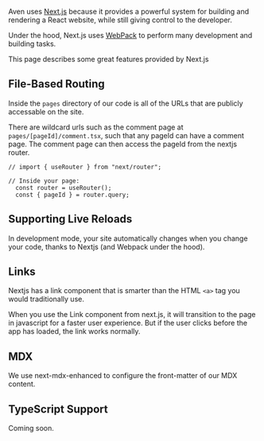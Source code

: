 Aven uses [Next.js](https://nextjs.org/) because it provides a powerful system for building and rendering a React website, while still giving control to the developer.

Under the hood, Next.js uses [WebPack](https://webpack.js.org/) to perform many development and building tasks.

This page describes some great features provided by Next.js

## File-Based Routing

Inside the `pages` directory of our code is all of the URLs that are publicly accessable on the site.

There are wildcard urls such as the comment page at `pages/[pageId]/comment.tsx`, such that any pageId can have a comment page. The comment page can then access the pageId from the nextjs router.

```
// import { useRouter } from "next/router";

// Inside your page:
  const router = useRouter();
  const { pageId } = router.query;
```

## Supporting Live Reloads

In development mode, your site automatically changes when you change your code, thanks to Nextjs (and Webpack under the hood).

## Links

Nextjs has a link component that is smarter than the HTML `<a>` tag you would traditionally use.

When you use the Link component from next.js, it will transition to the page in javascript for a faster user experience. But if the user clicks before the app has loaded, the link works normally.


## MDX

We use next-mdx-enhanced to configure the front-matter of our MDX content.

## TypeScript Support

Coming soon.

<!--- © Aven LLC and Aven Contributors. Licensed under Creative Commons CC BY-NC-SA 4.0 https://creativecommons.org/licenses/by-nc-sa/4.0/ -->
